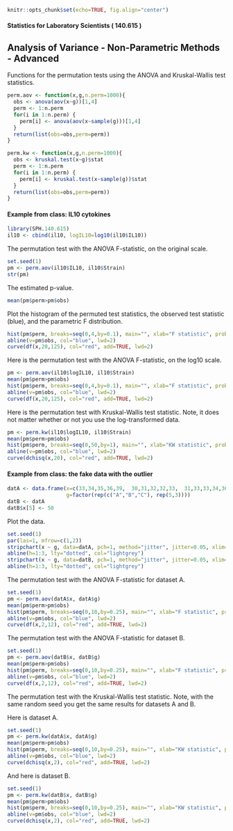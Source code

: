 ```r
knitr::opts_chunk$set(echo=TRUE, fig.align="center")
```

#### Statistics for Laboratory Scientists ( 140.615 )

## Analysis of Variance - Non-Parametric Methods - Advanced

Functions for the permutation tests using the ANOVA and Kruskal-Wallis test statistics.

```r
perm.aov <- function(x,g,n.perm=1000){
  obs <- anova(aov(x~g))[1,4]
  perm <- 1:n.perm
  for(i in 1:n.perm) {
    perm[i] <- anova(aov(x~sample(g)))[1,4]
  }
  return(list(obs=obs,perm=perm))
}

perm.kw <- function(x,g,n.perm=1000){
  obs <- kruskal.test(x~g)$stat
  perm <- 1:n.perm
  for(i in 1:n.perm) {
    perm[i] <- kruskal.test(x~sample(g))$stat
  }
  return(list(obs=obs,perm=perm))
}
```

#### Example from class: IL10 cytokines

```r
library(SPH.140.615)
il10 <- cbind(il10, logIL10=log10(il10$IL10))
```

The permutation test with the ANOVA F-statistic, on the original scale.

```r
set.seed(1)
pm <- perm.aov(il10$IL10, il10$Strain)
str(pm)
```

The estimated p-value.

```r
mean(pm$perm>pm$obs)
```

Plot the histogram of the permuted test statistics, the observed test statistic (blue), and the parametric F distribution.

```r
hist(pm$perm, breaks=seq(0,4,by=0.1), main="", xlab="F statistic", prob=TRUE)
abline(v=pm$obs, col="blue", lwd=2)
curve(df(x,20,125), col="red", add=TRUE, lwd=2)
```

Here is the permutation test with the ANOVA F-statistic, on the log10 scale.

```r
pm <- perm.aov(il10$logIL10, il10$Strain)
mean(pm$perm>pm$obs)
hist(pm$perm, breaks=seq(0,4,by=0.1), main="", xlab="F statistic", prob=TRUE)
abline(v=pm$obs, col="blue", lwd=2)
curve(df(x,20,125), col="red", add=TRUE, lwd=2)
```

Here is the permutation test with Kruskal-Wallis test statistic. Note, it does not matter whether or not you use the log-transformed data.

```r
pm <- perm.kw(il10$logIL10, il10$Strain)
mean(pm$perm>pm$obs)
hist(pm$perm, breaks=seq(0,50,by=1), main="", xlab="KW statistic", prob=TRUE)
abline(v=pm$obs, col="blue", lwd=2)
curve(dchisq(x,20), col="red", add=TRUE, lwd=2)
```

#### Example from class: the fake data with the outlier

```r
datA <- data.frame(x=c(33,34,35,36,39,  30,31,32,32,33,  31,33,33,34,36),
                   g=factor(rep(c("A","B","C"), rep(5,3))))
datB <- datA
datB$x[5] <- 50
```

Plot the data.

```r
set.seed(1)
par(las=1, mfrow=c(1,2))
stripchart(x ~ g, data=datA, pch=1, method="jitter", jitter=0.05, xlim=c(30,50))
abline(h=1:3, lty="dotted", col="lightgrey")
stripchart(x ~ g, data=datB, pch=1, method="jitter", jitter=0.05, xlim=c(30,50))
abline(h=1:3, lty="dotted", col="lightgrey")
```

The permutation test with the ANOVA F-statistic for dataset A.

```r
set.seed(1)
pm <- perm.aov(datA$x, datA$g)
mean(pm$perm>pm$obs)
hist(pm$perm, breaks=seq(0,10,by=0.25), main="", xlab="F statistic", prob=TRUE)
abline(v=pm$obs, col="blue", lwd=2)
curve(df(x,2,12), col="red", add=TRUE, lwd=2)
```

The permutation test with the ANOVA F-statistic for dataset B.

```r
set.seed(1)
pm <- perm.aov(datB$x, datB$g)
mean(pm$perm>pm$obs)
hist(pm$perm, breaks=seq(0,10,by=0.25), main="", xlab="F statistic", prob=TRUE)
abline(v=pm$obs, col="blue", lwd=2)
curve(df(x,2,12), col="red", add=TRUE, lwd=2)
```

The permutation test with the Kruskal-Wallis test statistic. Note, with the same random seed you get the same results for datasets A and B.

Here is dataset A.

```r
set.seed(1)
pm <- perm.kw(datA$x, datA$g)
mean(pm$perm>pm$obs)
hist(pm$perm, breaks=seq(0,10,by=0.25), main="", xlab="KW statistic", prob=TRUE)
abline(v=pm$obs, col="blue", lwd=2)
curve(dchisq(x,2), col="red", add=TRUE, lwd=2)
```

And here is dataset B.

```r
set.seed(1)
pm <- perm.kw(datB$x, datB$g)
mean(pm$perm>pm$obs)
hist(pm$perm, breaks=seq(0,10,by=0.25), main="", xlab="KW statistic", prob=TRUE)
abline(v=pm$obs, col="blue", lwd=2)
curve(dchisq(x,2), col="red", add=TRUE, lwd=2)
```


